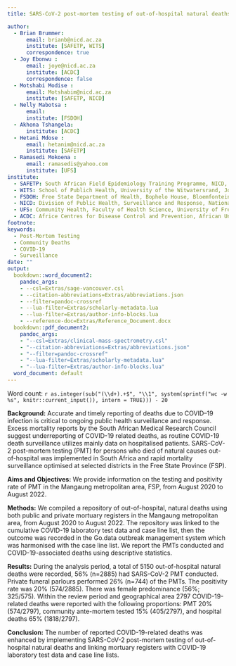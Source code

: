 ```yaml
---
title: SARS-CoV-2 post-mortem testing of out-of-hospital natural deaths - Mangaung metropolitan area, Free State Province, South Africa - August 2020 to August 2022.

author:
  - Brian Brummer:
      email: brianb@nicd.ac.za
      institute: [SAFETP, WITS]
      correspondence: true
  - Joy Ebonwu :
      email: joye@nicd.ac.za
      institute: [ACDC]
      correspondence: false
  - Motshabi Modise :
      email: Motshabim@nicd.ac.za
      institute: [SAFETP, NICD]
  - Nelly Mabotsa :
      email:
      institute: [FSDOH]
  - Akhona Tshangela: 
      institute: [ACDC]
  - Hetani Mdose :
      email: hetanim@nicd.ac.za
      institute: [SAFETP]
  - Ramasedi Mokoena : 
      email: ramasedis@yahoo.com
      institute: [UFS]
institute:
  - SAFETP: South African Field Epidemiology Training Programme, NICD, Johannesburg, South Africa
  - WITS: School of Publich Health, University of the Witwatersrand, Johannesburg, South Africa
  - FSDOH: Free State Department of Health, Bophelo House, Bloemfontein, South Africa
  - NICD: Division of Public Health, Surveillance and Response, National Institute for Communicable Diseases, Johannesburg, South Africa
  - UFS: Community Health, Faculty of Health Science, University of Free State, Bloemfontein, South Africa
  - ACDC: Africe Centres for Disease Control and Prevention, African Union, Addis Ababa, Ethiopia
footnote:
keywords: 
  - Post-Mortem Testing
  - Community Deaths
  - COVID-19
  - Surveillance
date: ""
output:
  bookdown::word_document2:
    pandoc_args:
    - --csl=Extras/sage-vancouver.csl
    - --citation-abbreviations=Extras/abbreviations.json
    - --filter=pandoc-crossref
    - --lua-filter=Extras/scholarly-metadata.lua
    - --lua-filter=Extras/author-info-blocks.lua
    - --reference-doc=Extras/Reference_Document.docx
  bookdown::pdf_document2:
    pandoc_args:
    - "--csl=Extras/clinical-mass-spectrometry.csl"
    - "--citation-abbreviations=Extras/abbreviations.json"
    - "--filter=pandoc-crossref"
    - "--lua-filter=Extras/scholarly-metadata.lua"
    - "--lua-filter=Extras/author-info-blocks.lua"
  word_document: default
---
```


Word count: `r as.integer(sub("(\\d+).+$", "\\1", system(sprintf("wc -w %s", knitr::current_input()), intern = TRUE))) - 20`

__Background:__ Accurate and timely reporting of deaths due to COVID–19 infection is critical to ongoing public health surveillance and response. Excess mortality reports by the South African Medical Research Council suggest underreporting of COVID-19 related deaths, as routine COVID-19 death surveillance utilizes mainly data on hospitalised patients. SARS-CoV-2 post-mortem testing (PMT) for persons who died of natural causes out-of-hospital was implemented in South Africa and rapid mortality surveillance optimised at selected districts in the Free State Province (FSP).

__Aims and Objectives:__ We provide information on the testing and positivity rate of PMT in the Mangaung metropolitan area, FSP, from August 2020 to August 2022. 

__Methods:__ 
We compiled a repository of out-of-hospital, natural deaths using both public and private mortuary registers in the Mangaung metropolitan area, from August 2020 to August 2022. The repository was linked to the cumulative COVID-19 laboratory test data and case line list, then the outcome was recorded in the Go.data outbreak management system which was harmonised with the case line list. We report the PMTs conducted and COVID-19-associated deaths using descriptive statistics.

__Results:__ During the analysis period, a total of 5150 out-of-hospital natural deaths were recorded, 56% (n=2885) had SARS-CoV-2 PMT conducted. Private funeral parlours performed 26% (n=744) of the PMTs. The positivity rate was 20% (574/2885). There was female predominance (56%; 325/575). Within the review period and geographical area 2797 COVID-19-related deaths were reported with the following proportions:  PMT 20% (574/2797), community ante-mortem tested 15% (405/2797), and hospital deaths 65% (1818/2797).

__Conclusion:__ The number of reported COVID-19-related deaths was enhanced by implementing SARS-CoV-2 post-mortem testing of out-of-hospital natural deaths and linking mortuary registers with COVID-19 laboratory test data and case line lists.




